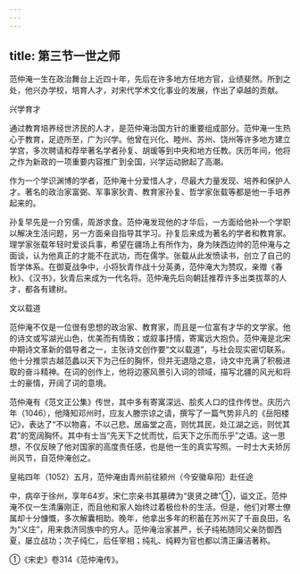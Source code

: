 ```yaml
---
---
---
```

title: 第三节一世之师
---



范仲淹一生在政治舞台上近四十年，先后在许多地方任地方官，业绩斐然。所到之处，他兴办学校，培育人才，对宋代学术文化事业的发展，作出了卓越的贡献。

兴学育才

通过教育培养经世济民的人才，是范仲淹治国方针的重要组成部分。范仲淹一生热心于教育，足迹所至，广为兴学。他曾在兴化、睦州、苏州、饶州等许多地方建立学宫，多次聘请和荐举著名学者孙复、胡瑗等到中央和地方任教。庆历年间，他将之作为新政的一项重要内容推广到全国，兴学运动掀起了高潮。

作为一个学识渊博的学者，范仲淹十分爱惜人才，尽最大力量发现、培养和保护人才。著名的政治家富弼、军事家狄青、教育家孙复、哲学家张载等都是他一手培养起来的。

孙复早先是一介穷儒，周游求食。范仲淹发现他的才华后，一方面给他补一个学职以解决生活问题，另一方面亲自指导其学习。孙复后来成为著名的学者和教育家。理学家张载年轻时爱谈兵事，希望在疆场上有所作为，身为陕西边帅的范仲淹与之面谈，认为他真正的才能不在武功，而在儒学。张载从此发愤读书，创立了自己的哲学体系。在御夏战争中，小将狄青作战十分英勇，范仲淹大为赞叹，亲赠《春秋》、《汉书》，狄青后来成为一代名将。范仲淹先后向朝廷推荐许多出类拔萃的人才，都各有建树。

文以载道

范仲淹不仅是一位很有思想的政治家、教育家，而且是一位富有才华的文学家。他的诗文或写湖光山色，优美而有情致；或叙事抒情，寄寓远大抱负。范仲淹是北宋中期诗文革新的倡导者之一，主张诗文创作要“文以载道”，与社会现实密切联系。他十分推崇古越范蠡以天下为己任的胸怀，但并无退隐之意，诗文中充满了积极进取的奋斗精神。在词的创作上，他将边塞风景引入词的领域，描写北疆的风光和将士的豪情，开阔了词的意境。

范仲淹有《范文正公集》传世，其中多有寄寓深远、脍炙人口的佳作传世。庆历六年（1046），他降知邓州时，应友人滕宗谅之请，撰写了一篇气势非凡的《岳阳楼记》，表达了“不以物喜，不以己悲。居庙堂之高，则忧其民，处江湖之远，则忧其君”的宽阔胸怀。其中有士当“先天下之忧而忧，后天下之乐而乐乎”之语。这一思想，不仅反映了他对国家的高度责任感，也是他一生的真实写照。一时士大夫矫厉尚风节，自范仲淹创之。

皇祐四年（1052）五月，范仲淹由青州前往颍州（今安徽阜阳）赴任途

中，病卒于徐州，享年64岁。宋仁宗亲书其墓碑为“褒贤之碑”①，谥文正。范仲淹不仅一生清廉刚正，而且他和家人始终过着极俭朴的生活。但是，他们对寒士僚属却十分慷慨，多次解囊相助。晚年，他拿出多年的积蓄在苏州买了千亩良田，名为“义庄”，用来救济同族中的穷人。范仲淹治家甚严，长子纯祐随同父亲防御西夏，屡立战功；次子纯仁，后任宰相；纯礼、纯粹为官也都以清正廉洁著称。

①《宋史》卷314《范仲淹传》。